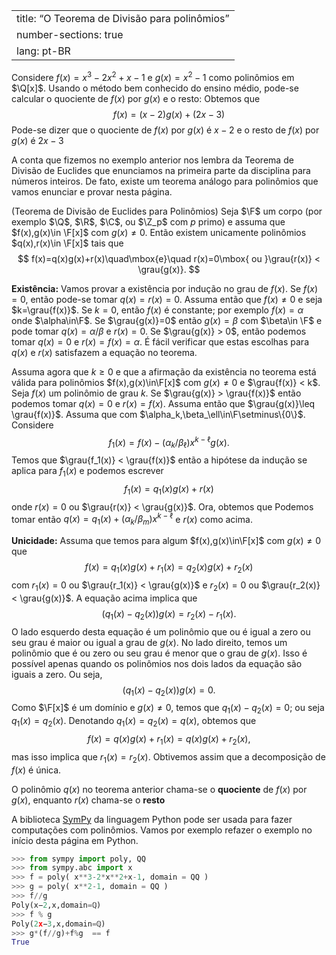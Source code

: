 

---
title: "O Teorema de Divisão para polinômios"
number-sections: true
lang: pt-BR
---

:::{#exm-}
Considere $f(x)=x^3-2x^2+x-1$ e $g(x)=x^2-1$ como polinômios em $\Q[x]$. Usando o método bem conhecido do ensino médio, pode-se calcular o quociente de $f(x)$ por $g(x)$ e o resto:
\begin{align*}
&x^3-2x^2+x-1 : x^2-1 = x-2\\
&- [x^3-x] \\\hline
&-2x^2+2x-1\\
-& [-2x^2+2]\\\hline
&2x-3
\end{align*}
Obtemos que
$$
f(x)=(x-2)g(x)+(2x-3)
$$
Pode-se dizer que o quociente de $f(x)$ por $g(x)$ é $x-2$ e o resto de $f(x)$ por $g(x)$ é $2x-3$
:::

A conta que fizemos no exemplo anterior nos lembra da Teorema de Divisão de Euclides que enunciamos na primeira parte da disciplina para números inteiros. De fato, existe um teorema análogo para polinômios que vamos enunciar e provar nesta página.

:::{#thm-}
(Teorema de Divisão de Euclides para Polinômios)
Seja $\F$ um corpo (por exemplo $\Q$, $\R$, $\C$, ou $\Z_p$ com $p$ primo) e assuma que $f(x),g(x)\in \F[x]$ com $g(x)\neq 0$. Então existem unicamente polinômios $q(x),r(x)\in \F[x]$ tais que
$$
f(x)=q(x)g(x)+r(x)\quad\mbox{e}\quad r(x)=0\mbox{ ou }\grau{r(x)} < \grau{g(x)}.
$$
:::


:::{.proof}
**Existência:** Vamos provar a existência por indução no grau de $f(x)$. Se $f(x)=0$, então pode-se tomar $q(x)=r(x)=0$. Assuma então que $f(x)\neq 0$ e seja $k=\grau{f(x)}$. Se $k=0$, então $f(x)$ é constante; por exemplo $f(x)=\alpha$ onde $\alpha\in\F$. Se $\grau{g(x)}=0$ então $g(x)=\beta$ com $\beta\in \F$ e pode tomar $q(x)=\alpha/\beta$ e $r(x)=0$. Se $\grau{g(x)} > 0$, então podemos tomar $q(x)=0$ e $r(x)=f(x)=\alpha$. É fácil verificar que estas escolhas para $q(x)$ e $r(x)$ satisfazem a equação no teorema.

Assuma agora que $k\geq 0$ e que a afirmação da existência no teorema está válida para polinômios $f(x),g(x)\in\F[x]$ com $g(x)\neq 0$ e $\grau{f(x)} < k$. Seja $f(x)$ um polinômio de grau $k$. Se $\grau{g(x)} >  \grau{f(x)}$ então podemos tomar $q(x)=0$ e $r(x)=f(x)$. Assuma então que $\grau{g(x)}\leq \grau{f(x)}$. Assuma que
\begin{align*}
f(x)&=\alpha_k x^k+\mbox{termos de menor grau};\\
g(x)&=\beta_\ell x^\ell+\mbox{termos de menor grau};
\end{align*}
com $\alpha_k,\beta_\ell\in\F\setminus\{0\}$. Considere
$$
f_1(x)=f(x)-(\alpha_k/\beta_\ell)x^{k-\ell}g(x).
$$
Temos que $\grau{f_1(x)} < \grau{f(x)}$ então a hipótese da indução se aplica para $f_1(x)$ e podemos escrever
$$
f_1(x)=q_1(x)g(x)+r(x)
$$
onde
$r(x)=0$ ou $\grau{r(x)} < \grau{g(x)}$. Ora, obtemos que
\begin{align*}
f(x)&=f_1(x)+(\alpha_k/\beta_m)x^{k-\ell}g(x)\\&=q_1(x)g(x)+r(x)+(\alpha_k/\beta_m)x^{k-\ell}g(x)\\&=
(q_1(x)+(\alpha_k/\beta_m)x^{k-\ell})g(x)+r(x).
\end{align*}
Podemos tomar então $q(x)=q_1(x)+(\alpha_k/\beta_m)x^{k-\ell}$ e $r(x)$ como acima.

**Unicidade:** Assuma que temos para algum $f(x),g(x)\in\F[x]$ com $g(x)\neq 0$ que
$$
f(x)=q_1(x)g(x)+r_1(x)=q_2(x)g(x)+r_2(x)
$$
com $r_1(x)=0$ ou $\grau{r_1(x)} < \grau{g(x)}$ e $r_2(x)=0$ ou $\grau{r_2(x)} < \grau{g(x)}$. A equação acima implica que
$$
(q_1(x)-q_2(x))g(x)=r_2(x)-r_1(x).
$$
O lado esquerdo desta equação é um polinômio que ou é igual a zero ou seu grau é maior ou igual a grau de $g(x)$. No lado direito, temos um polinômio que é ou zero ou seu grau é menor que o grau de $g(x)$. Isso é possível apenas quando os polinômios nos dois lados da equação são iguais a zero. Ou seja,
$$
(q_1(x)-q_2(x))g(x)=0.
$$
Como $\F[x]$ é um domínio e $g(x)\neq 0$, temos que $q_1(x)-q_2(x)=0$; ou seja $q_1(x)=q_2(x)$. Denotando $q_1(x)=q_2(x)=q(x)$, obtemos que
$$
f(x)=q(x)g(x)+r_1(x)=q(x)g(x)+r_2(x),
$$
mas isso implica que $r_1(x)=r_2(x)$. Obtivemos assim que a decomposição de $f(x)$ é única.

:::


:::{#def-}
O polinômio $q(x)$ no teorema anterior chama-se o **quociente** de $f(x)$ por $g(x)$, enquanto $r(x)$ chama-se o **resto**
:::

A biblioteca <a href="https://www.sympy.org/">SymPy</a> da linguagem Python pode ser usada para fazer computações com polinômios. Vamos por exemplo refazer o exemplo no início desta página em Python.
```python
>>> from sympy import poly, QQ
>>> from sympy.abc import x
>>> f = poly( x**3-2*x**2+x-1, domain = QQ )
>>> g = poly( x**2-1, domain = QQ )
>>> f//g
Poly(x−2,x,domain=ℚ)
>>> f % g 
Poly(2x−3,x,domain=ℚ)
>>> g*(f//g)+f%g  == f
True
```

